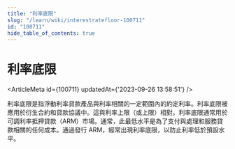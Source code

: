 ```yaml
---
title: "利率底限"
slug: "/learn/wiki/interestratefloor-100711"
id: "100711"
hide_table_of_contents: true
---
```



# 利率底限

<ArticleMeta id={100711} updatedAt={'2023-09-26 13:58:51'} />
<div className='border-solid border-b border-t-0 my-4 border-[var(--ifm-color-gray-300)]' />

利率底限是指浮動利率貸款產品與利率相關的一定範圍內的約定利率。利率底限被應用於衍生合約和貸款協議中。這與利率上限（或上限）相對。利率底限通常用於可調利率抵押貸款（ARM）市場。通常，此最低水平是為了支付與處理和服務貸款相關的任何成本。通過發行 ARM，經常出現利率底限，以防止利率低於預設水平。
